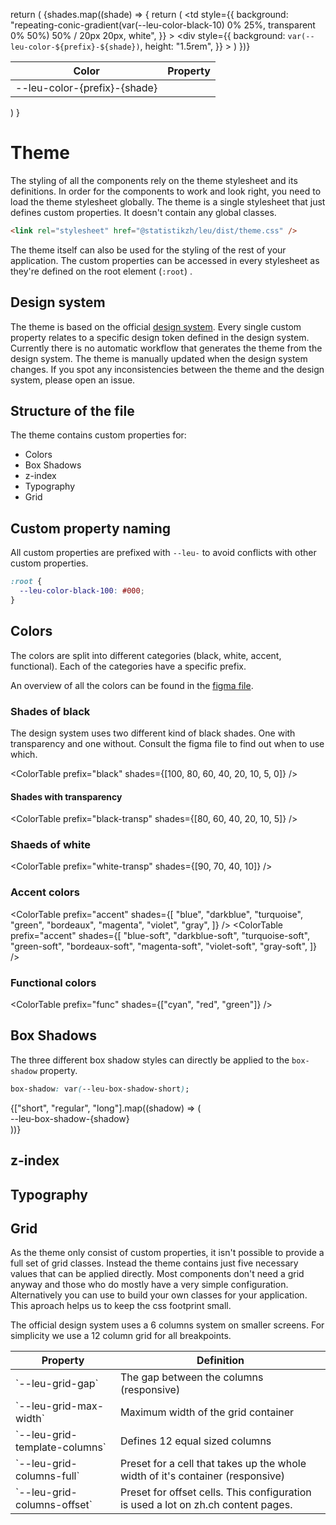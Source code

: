 

<Meta title="Introduction/Theme" />

  return (
    <table>
      <thead>
        <tr>
          <th>Color</th>
          <th>Property</th>
        </tr>
      </thead>
      <tbody>
        {shades.map((shade) => {
          return (
            <tr>
              <td
                style={{
                  background:
                    "repeating-conic-gradient(var(--leu-color-black-10) 0% 25%, transparent 0% 50%) 50% / 20px 20px, white",
                }}
              >
                <div
                  style={{
                    background: `var(--leu-color-${prefix}-${shade})`,
                    height: "1.5rem",
                  }}
                ></div>
              </td>
              <td>
                --leu-color-{prefix}-{shade}
              </td>
            </tr>
          )
        })}
      </tbody>
    </table>
  )
}

# Theme

The styling of all the components rely on the theme stylesheet and its definitions. In order for the components to work and look right, you need to load the theme stylesheet globally.
The theme is a single stylesheet that just defines custom properties. It doesn't contain any global classes.

```html
<link rel="stylesheet" href="@statistikzh/leu/dist/theme.css" />
```

The theme itself can also be used for the styling of the rest of your application. The custom properties can be accessed in every stylesheet as they're defined on the root element (`:root`) .

## Design system

The theme is based on the official [design system](https://www.zh.ch/de/webangebote-entwickeln-und-gestalten.html). Every single custom property relates to a specific design token defined in the design system.
Currently there is no automatic workflow that generates the theme from the design system. The theme is manually updated when the design system changes.
If you spot any inconsistencies between the theme and the design system, please open an issue.

## Structure of the file

The theme contains custom properties for:

- Colors
- Box Shadows
- z-index
- Typography
- Grid

## Custom property naming

All custom properties are prefixed with `--leu-` to avoid conflicts with other custom properties.

```css
:root {
  --leu-color-black-100: #000;
}
```

## Colors

The colors are split into different categories (black, white, accent, functional).
Each of the categories have a specific prefix.

An overview of all the colors can be found in the [figma file](https://www.figma.com/design/d6Pv21UVUbnBs3AdcZijHmbN/KTZH-Design-System?node-id=278-297&p=f&t=9QQZarLNjSn1og6x-11).

### Shades of black

The design system uses two different kind of black shades. One with transparency and one without.
Consult the figma file to find out when to use which.

<ColorTable prefix="black" shades={[100, 80, 60, 40, 20, 10, 5, 0]} />

#### Shades with transparency

<ColorTable prefix="black-transp" shades={[80, 60, 40, 20, 10, 5]} />

### Shaeds of white

<ColorTable prefix="white-transp" shades={[90, 70, 40, 10]} />

### Accent colors

<ColorTable
  prefix="accent"
  shades={[
    "blue",
    "darkblue",
    "turquoise",
    "green",
    "bordeaux",
    "magenta",
    "violet",
    "gray",
  ]}
/>
<ColorTable
  prefix="accent"
  shades={[
    "blue-soft",
    "darkblue-soft",
    "turquoise-soft",
    "green-soft",
    "bordeaux-soft",
    "magenta-soft",
    "violet-soft",
    "gray-soft",
  ]}
/>

### Functional colors

<ColorTable prefix="func" shades={["cyan", "red", "green"]} />

## Box Shadows

The three different box shadow styles can directly be applied to the `box-shadow` property.

```css
box-shadow: var(--leu-box-shadow-short);
```

<div style={{ display: "flex", gap: "1rem", flexWrap: "wrap" }}>
  {["short", "regular", "long"].map((shadow) => (
    <div
      style={{
        boxShadow: `var(--leu-box-shadow-${shadow})`,
        padding: "1rem",
        flex: 1,
      }}
    >
      --leu-box-shadow-{shadow}
    </div>
  ))}
</div>

## z-index

## Typography

## Grid

As the theme only consist of custom properties, it isn't possible to provide a full set of grid classes.
Instead the theme contains just five necessary values that can be applied directly.
Most components don't need a grid anyway and those who do mostly have a very simple configuration.
Alternatively you can use to build your own classes for your application.
This aproach helps us to keep the css footprint small.

The official design system uses a 6 columns system on smaller screens.
For simplicity we use a 12 column grid for all breakpoints.

<table>
  <thead>
    <tr>
      <th>Property</th>
      <th>Definition</th>
    </tr>
  </thead>
  <tbody>
    <tr>
      <td>`--leu-grid-gap`</td>
      <td>The gap between the columns (responsive)</td>
    </tr>
    <tr>
      <td>`--leu-grid-max-width`</td>
      <td>Maximum width of the grid container</td>
    </tr>
    <tr>
      <td>`--leu-grid-template-columns`</td>
      <td>Defines 12 equal sized columns</td>
    </tr>
    <tr>
      <td>`--leu-grid-columns-full`</td>
      <td>
        Preset for a cell that takes up the whole width of it's container
        (responsive)
      </td>
    </tr>
    <tr>
      <td>`--leu-grid-columns-offset`</td>
      <td>
        Preset for offset cells. This configuration is used a lot on zh.ch
        content pages.
      </td>
    </tr>
  </tbody>
</table>

<Canvas of={GridStories.Regular} />
